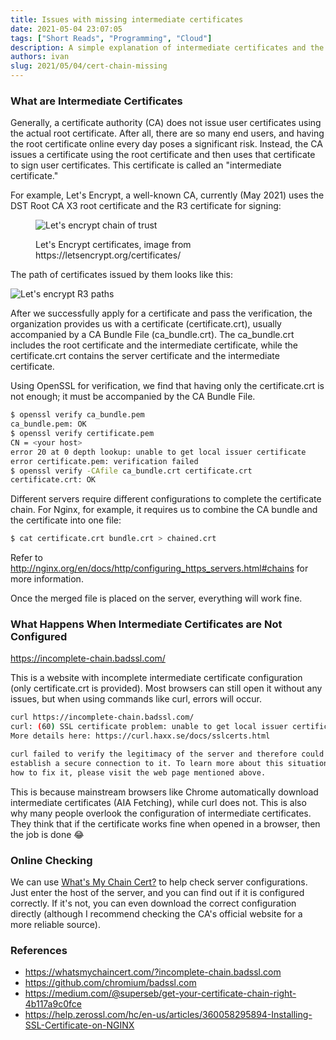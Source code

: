 ```yaml
---
title: Issues with missing intermediate certificates
date: 2021-05-04 23:07:05
tags: ["Short Reads", "Programming", "Cloud"]
description: A simple explanation of intermediate certificates and the problems that occur when they are not correctly configured.
authors: ivan
slug: 2021/05/04/cert-chain-missing
---
```


### What are Intermediate Certificates

Generally, a certificate authority (CA) does not issue user certificates using the actual root certificate. After all, there are so many end users, and having the root certificate online every day poses a significant risk. Instead, the CA issues a certificate using the root certificate and then uses that certificate to sign user certificates. This certificate is called an "intermediate certificate."

<!--truncate-->

For example, Let's Encrypt, a well-known CA, currently (May 2021) uses the DST Root CA X3 root certificate and the R3 certificate for signing:

<figure>

![Let's encrypt chain of trust](./let-encrypt-certs.png)

<figcaption>Let's Encrypt certificates, image from https://letsencrypt.org/certificates/</figcaption>
</figure>

The path of certificates issued by them looks like this:

![Let's encrypt R3 paths](./lets-encrypt-path.png)

After we successfully apply for a certificate and pass the verification, the organization provides us with a certificate (certificate.crt), usually accompanied by a CA Bundle File (ca_bundle.crt). The ca_bundle.crt includes the root certificate and the intermediate certificate, while the certificate.crt contains the server certificate and the intermediate certificate.

Using OpenSSL for verification, we find that having only the certificate.crt is not enough; it must be accompanied by the CA Bundle File.

```bash
$ openssl verify ca_bundle.pem
ca_bundle.pem: OK
$ openssl verify certificate.pem
CN = <your host>
error 20 at 0 depth lookup: unable to get local issuer certificate
error certificate.pem: verification failed
$ openssl verify -CAfile ca_bundle.crt certificate.crt
certificate.crt: OK
```

Different servers require different configurations to complete the certificate chain. For Nginx, for example, it requires us to combine the CA bundle and the certificate into one file:

```bash
$ cat certificate.crt bundle.crt > chained.crt
```

Refer to http://nginx.org/en/docs/http/configuring_https_servers.html#chains for more information.

Once the merged file is placed on the server, everything will work fine.

### What Happens When Intermediate Certificates are Not Configured

https://incomplete-chain.badssl.com/

This is a website with incomplete intermediate certificate configuration (only certificate.crt is provided). Most browsers can still open it without any issues, but when using commands like curl, errors will occur.

```bash
curl https://incomplete-chain.badssl.com/
curl: (60) SSL certificate problem: unable to get local issuer certificate
More details here: https://curl.haxx.se/docs/sslcerts.html

curl failed to verify the legitimacy of the server and therefore could not
establish a secure connection to it. To learn more about this situation and
how to fix it, please visit the web page mentioned above.
```

This is because mainstream browsers like Chrome automatically download intermediate certificates (AIA Fetching), while curl does not. This is also why many people overlook the configuration of intermediate certificates. They think that if the certificate works fine when opened in a browser, then the job is done 😂

### Online Checking

We can use [What's My Chain Cert?](https://whatsmychaincert.com/?incomplete-chain.badssl.com) to help check server configurations. Just enter the host of the server, and you can find out if it is configured correctly. If it's not, you can even download the correct configuration directly (although I recommend checking the CA's official website for a more reliable source).

### References

- https://whatsmychaincert.com/?incomplete-chain.badssl.com
- https://github.com/chromium/badssl.com
- https://medium.com/@superseb/get-your-certificate-chain-right-4b117a9c0fce
- https://help.zerossl.com/hc/en-us/articles/360058295894-Installing-SSL-Certificate-on-NGINX
